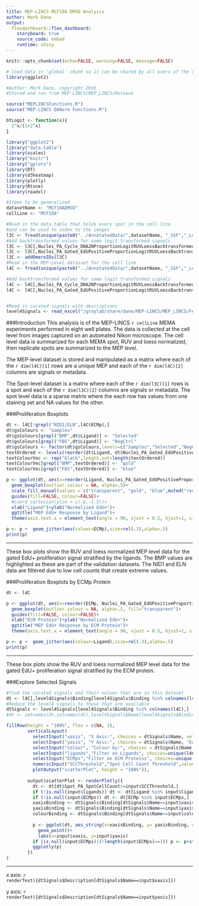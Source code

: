 ```yaml
---
title: MEP-LINCS MCF10A DMSO Analysis
author: Mark Dane
output: 
  flexdashboard::flex_dashboard:
    storyboard: true
    source_code: embed
    runtime: shiny
---
```


```r
knitr::opts_chunk$set(echo=FALSE, warning=FALSE, message=FALSE)

```

```r
# load data in 'global' chunk so it can be shared by all users of the dashboard
library(ggplot2)

```

```r
#Author: Mark Dane, copyright 2016
#Stored and run from MEP-LINCS/MEP_LINCS/Release

source("MEPLINCSFunctions.R")
source("MEP-LINCS QANorm Functions.R")

btLogit <- function(x){
  2^x/(1+2^x)
}
```


```r

library("ggplot2")
library("data.table")
library(scales)
library("knitr")
library("gplots")
library(DT)
library(d3heatmap)
library(plotly)
library(Rtsne)
library(readxl)

#Items to be generalized
datasetName <- "MCF10ADMSO"
cellLine <- "MCF10A"

#Read in the data.table that holds every spot in the cell line
#and can be used to index to the images
l3C <- fread(unique(paste0("../AnnotatedData/",datasetName, "_SSF","_Level3.txt")), showProgress = FALSE)
#Add backtransformed values for some logit transformed signals
l3C <- l3C[,Nuclei_PA_Cycle_DNA2NProportionLogitRUVLoessBacktransformed:= btLogit(Nuclei_PA_Cycle_DNA2NProportionLogitRUVLoess)]
l3C <- l3C[,Nuclei_PA_Gated_EdUPositiveProportionLogitRUVLoessBacktransformed:= btLogit(Nuclei_PA_Gated_EdUPositiveProportionLogitRUVLoess)]
l3C <- addOmeroIDs(l3C)
#Read in the MEP-Level datasset for the cell line
l4C <- fread(unique(paste0("../AnnotatedData/",datasetName, "_SSF","_Level4.txt")), showProgress = FALSE)

#Add backtransformed values for some logit transformed signals
l4C <- l4C[,Nuclei_PA_Cycle_DNA2NProportionLogitRUVLoessBacktransformed:= btLogit(Nuclei_PA_Cycle_DNA2NProportionLogitRUVLoess)]
l4C <- l4C[,Nuclei_PA_Gated_EdUPositiveProportionLogitRUVLoessBacktransformed:= btLogit(Nuclei_PA_Gated_EdUPositiveProportionLogitRUVLoess)]


#Read in curated signals with descriptions
level4Signals <- read_excel("/graylab/share/dane/MEP-LINCS/MEP_LINCS/FeatureDescriptionsLevel4.xls")

```



###Introduction
This analysis is of the MEP-LINCS `r cellLine`  MEMA experiments performed in eight well plates. The data is collected at the cell level from images captured on an automated Nikon microscope. The cell level data is summarized for each MEMA spot, RUV and loess normalized, then replicate spots are summarized to the MEP level.  

The MEP-level dataset is stored and manipulated as a matrix where each of the `r dim(l4C)[1]` rows are a unique MEP and each of the `r dim(l4C)[2]` columns are signals or metadata.

The Spot-level dataset is a matrix where each of the `r dim(l3C)[1]` rows is a spot and each of the `r dim(l3C)[2]` columns are signals or metadata. The spot level data is a sparse matrix where the each row has values from one staining set and NA values for the other.


###Proliferation Boxplots


```r

dt <- l4C[!grepl("NID1|ELN",l4C$ECMp),]
dt$gsColours <- "Samples"
dt$gsColours[grepl("BMP",dt$Ligand)] <- "Selected"
dt$gsColours[grepl("FBS",dt$Ligand)] <- "NegCtrl"
dt$gsColours <- factor(dt$gsColours,levels=c("Samples","Selected","NegCtrl"),ordered=TRUE)
textOrdered <- levels(reorder(dt$Ligand, dt$Nuclei_PA_Gated_EdUPositiveProportionLogitRUVLoess, FUN=median))
textColourVec <- rep("black",length.out=length(textOrdered))
textColourVec[grepl("BMP",textOrdered)] <- "gold"
textColourVec[grepl("FBS",textOrdered)] <- "blue"

p <- ggplot(dt, aes(x=reorder(Ligand, Nuclei_PA_Gated_EdUPositiveProportionLogitRUVLoessBacktransformed, FUN=median), y=Nuclei_PA_Gated_EdUPositiveProportionLogitRUVLoessBacktransformed, fill=gsColours))+
  geom_boxplot(outlier.colour = NA, alpha=.5)+
  scale_fill_manual(values = c("transparent", "gold", "blue",muted("red")))+
  guides(fill=FALSE, colour=FALSE)+
  #coord_cartesian(ylim = c(-6,-1.5))+
  xlab("Ligand")+ylab("Normalized EdU+")+
  ggtitle("MEP EdU+ Response by Ligand")+
  theme(axis.text.x = element_text(angle = 90, vjust = 0.5, hjust=1, size=rel(.7), colour=textColourVec), axis.text.y = element_text(angle = 0, vjust = 0.5, hjust=1, size=rel(1)), plot.title = element_text(size = rel(1)),legend.text=element_text(size = rel(1)),legend.title=element_text(size = rel(1)))

p <- p +  geom_jitter(aes(colour=ECMp),size=rel(.3),alpha=.5)
print(p)


```

***
These box plots show the RUV and loess normalized MEP level data for the gated EdU+ proliferation signal stratified by the ligands. The BMP values are highlighted as these are part of the validation datasets. The NID1 and ELN data are filtered due to low cell counts that create extreme values.  

###Proliferation Boxplots by ECMp Protein


```r

dt <- l4C

p <- ggplot(dt, aes(x=reorder(ECMp, Nuclei_PA_Gated_EdUPositiveProportionLogitRUVLoessBacktransformed, FUN=median), y=Nuclei_PA_Gated_EdUPositiveProportionLogitRUVLoessBacktransformed))+
  geom_boxplot(outlier.colour = NA, alpha=.5, fill="transparent")+
  guides(fill=FALSE, colour=FALSE)+
  xlab("ECM Protein")+ylab("Normalized EdU+")+
  ggtitle("MEP EdU+ Response by ECM Protein")+
  theme(axis.text.x = element_text(angle = 90, vjust = 0.5, hjust=1, size=rel(.7)), axis.text.y = element_text(angle = 0, vjust = 0.5, hjust=1, size=rel(1)), plot.title = element_text(size = rel(1)),legend.text=element_text(size = rel(1)),legend.title=element_text(size = rel(1)))

p <- p +  geom_jitter(aes(colour=Ligand),size=rel(.3),alpha=.5)
print(p)


```

***
These box plots show the RUV and loess normalized MEP level data for the gated EdU+ proliferation signal stratified by the ECM protein.

###Explore Selected Signals


```r
#find the curated signals and their values that are in this dataset
dt <- l4C[,level4Signals$Binding[level4Signals$Binding %in% colnames(l4C)], with=FALSE]
#Reduce the level4 signals to those that are available
dtSignals <- level4Signals[level4Signals$Binding %in% colnames(l4C),]
#dt <- setnames(dt,colnames(dt),level4Signals$Name[level4Signals$Binding %in% colnames(dt)])

fillRow(height = "100%", flex = c(NA, 1), 
        verticalLayout(
          selectInput("xaxis", "X Axis:", choices = dtSignals$Name, selected="Spot Cell Count"),
          selectInput("yaxis", "Y Axis:", choices = dtSignals$Name, "EdU+ Proportion (normalized)"),
          selectInput("colour", "Colour by:", choices = dtSignals$Name, "Ligand"),
          selectInput("ligands","Filter on Ligands", choices=unique(l4C$Ligand), multiple=TRUE, selectize=TRUE),
          selectInput("ECMps","Filter on ECM Proteins", choices=unique(l4C$ECMp), multiple=TRUE, selectize=TRUE),
          numericInput("SCCThreshold","Spot Cell Count Threshold",value = 0),
          plotOutput("scatterPlot", height = "100%")),
        
        output$scatterPlot <- renderPlotly({
          dt <- dt[dt$Spot_PA_SpotCellCount>=input$SCCThreshold,]
          if (!is.null(input$ligands)) dt <- dt[Ligand %in% input$ligands,]
          if (!is.null(input$ECMps)) dt <- dt[ECMp %in% input$ECMps,]
          xaxisBinding <- dtSignals$Binding[dtSignals$Name==input$xaxis]
          yaxisBinding <- dtSignals$Binding[dtSignals$Name==input$yaxis]
          colourBinding <- dtSignals$Binding[dtSignals$Name==input$colour]
          
          p <- ggplot(dt, aes_string(x=xaxisBinding, y= yaxisBinding, colour=colourBinding))+
            geom_point()+
            labs(x=input$xaxis, y=input$yaxis)
          if (is.null(input$ECMps)|(!length(input$ECMps)==1)) p <- p+stat_smooth(span=1,se=FALSE)
          ggplotly(p)
        })
)
```

***
x axis: 
`r renderText({dtSignals$Description[dtSignals$Name==input$xaxis]})`

y axis: 
`r renderText({dtSignals$Description[dtSignals$Name==input$yaxis]})`


